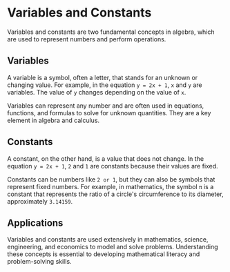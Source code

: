 # Variables and Constants

Variables and constants are two fundamental concepts in algebra, which are used to represent numbers and perform operations. 

## Variables

A variable is a symbol, often a letter, that stands for an unknown or changing value. For example, in the equation `y = 2x + 1`, `x` and `y` are variables. The value of `y` changes depending on the value of `x`. 

Variables can represent any number and are often used in equations, functions, and formulas to solve for unknown quantities. They are a key element in algebra and calculus.

## Constants

A constant, on the other hand, is a value that does not change. In the equation `y = 2x + 1`, `2` and `1` are constants because their values are fixed.

Constants can be numbers like `2 or 1`, but they can also be symbols that represent fixed numbers. For example, in mathematics, the symbol `π` is a constant that represents the ratio of a circle's circumference to its diameter, approximately `3.14159`.

## Applications

Variables and constants are used extensively in mathematics, science, engineering, and economics to model and solve problems. Understanding these concepts is essential to developing mathematical literacy and problem-solving skills.
